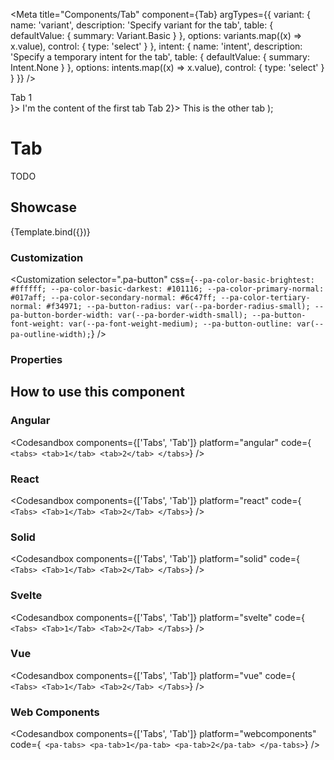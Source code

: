 
<Meta
  title="Components/Tab"
  component={Tab}
  argTypes={{
    variant: {
      name: 'variant',
      description: 'Specify variant for the tab',
      table: {
        defaultValue: { summary: Variant.Basic }
      },
      options: variants.map((x) => x.value),
      control: { type: 'select' }
    },
    intent: {
      name: 'intent',
      description: 'Specify a temporary intent for the tab',
      table: {
        defaultValue: { summary: Intent.None }
      },
      options: intents.map((x) => x.value),
      control: { type: 'select' }
    }
  }}
/>

  <div>
    <Tabs>
      <Tab {...args} slotTitle={<div>Tab 1</div>}>
        I'm the content of the first tab
      </Tab>
      <Tab {...args} slotTitle={<div>Tab 2</div>}>
        This is the other tab
      </Tab>
    </Tabs>
  </div>
);

# Tab

TODO

## Showcase

<Canvas>
  <Story
    name="Default"
    args={{
      variant: null,
      intent: null
    }}
  >
    {Template.bind({})}
  </Story>
</Canvas>

### Customization

<Customization
  selector=".pa-button"
  css={`
    --pa-color-basic-brightest: #ffffff;
    --pa-color-basic-darkest: #101116;
    --pa-color-primary-normal: #017aff;
    --pa-color-secondary-normal: #6c47ff;
    --pa-color-tertiary-normal: #f34971;
    --pa-button-radius: var(--pa-border-radius-small);
    --pa-button-border-width: var(--pa-border-width-small);
    --pa-button-font-weight: var(--pa-font-weight-medium);
    --pa-button-outline: var(--pa-outline-width);
  `}
/>

### Properties

<ArgsTable story="Default" of={Tab} />

## How to use this component

### Angular

<Codesandbox
  components={['Tabs', 'Tab']}
  platform="angular"
  code={`
<tabs>
  <tab>1</tab>
  <tab>2</tab>
</tabs>`}
/>

### React

<Codesandbox
  components={['Tabs', 'Tab']}
  platform="react"
  code={`
  <Tabs>
    <Tab>1</Tab>
    <Tab>2</Tab>
  </Tabs>`}
/>

### Solid

<Codesandbox
  components={['Tabs', 'Tab']}
  platform="solid"
  code={`
  <Tabs>
    <Tab>1</Tab>
    <Tab>2</Tab>
  </Tabs>`}
/>

### Svelte

<Codesandbox
  components={['Tabs', 'Tab']}
  platform="svelte"
  code={`
  <Tabs>
    <Tab>1</Tab>
    <Tab>2</Tab>
  </Tabs>`}
/>

### Vue

<Codesandbox
  components={['Tabs', 'Tab']}
  platform="vue"
  code={`
  <Tabs>
    <Tab>1</Tab>
    <Tab>2</Tab>
  </Tabs>`}
/>

### Web Components

<Codesandbox
  components={['Tabs', 'Tab']}
  platform="webcomponents"
  code={`
  <pa-tabs>
    <pa-tab>1</pa-tab>
    <pa-tab>2</pa-tab>
  </pa-tabs>`}
/>
